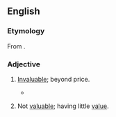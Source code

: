 ==English==

===Etymology===
From {{prefix|un|valuable|lang=en}}.

===Adjective===
{{en-adj}}

# {{lb|en|obsolete}} [[invaluable|Invaluable]]; beyond price. {{defdate|16th-18th c.}}
#* {{RQ:Florio Montaigne Essayes|chapter=4|book=II|passage=I kon him thanks that he hath had the hap to chuse, and knowledge to cull-out so worthy a worke, and a booke so fit to the purpose, therewith to make so '''unvaluable''' a present unto his Countrie.}}
# {{lb|en|rare}} Not [[valuable]]; having little [[value]]. {{defdate|from 17th c.}}
